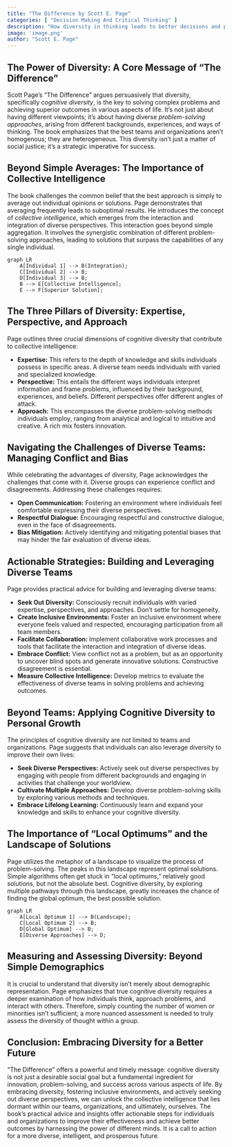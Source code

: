 ```yaml
---
title: "The Difference by Scott E. Page"
categories: [ "Decision Making And Critical Thinking" ]
description: "How diversity in thinking leads to better decisions and problem-solving"
image: 'image.png'
author: "Scott E. Page"
---
```

## The Power of Diversity:  A Core Message of "The Difference"

Scott Page's "The Difference" argues persuasively that diversity, specifically *cognitive diversity*, is the key to solving complex problems and achieving superior outcomes in various aspects of life.  It's not just about having different viewpoints; it's about having diverse *problem-solving approaches*, arising from different backgrounds, experiences, and ways of thinking.  The book emphasizes that the best teams and organizations aren't homogenous; they are heterogeneous.  This diversity isn't just a matter of social justice; it's a strategic imperative for success.


## Beyond Simple Averages: The Importance of Collective Intelligence

The book challenges the common belief that the best approach is simply to average out individual opinions or solutions. Page demonstrates that averaging frequently leads to suboptimal results. He introduces the concept of *collective intelligence*, which emerges from the interaction and integration of diverse perspectives. This interaction goes beyond simple aggregation. It involves the synergistic combination of different problem-solving approaches, leading to solutions that surpass the capabilities of any single individual.


```mermaid
graph LR
    A[Individual 1] --> B(Integration);
    C[Individual 2] --> B;
    D[Individual 3] --> B;
    B --> E[Collective Intelligence];
    E --> F[Superior Solution];
```


##  The Three Pillars of Diversity:  Expertise, Perspective, and Approach

Page outlines three crucial dimensions of cognitive diversity that contribute to collective intelligence:

* **Expertise:** This refers to the depth of knowledge and skills individuals possess in specific areas. A diverse team needs individuals with varied and specialized knowledge.
* **Perspective:**  This entails the different ways individuals interpret information and frame problems, influenced by their background, experiences, and beliefs.  Different perspectives offer different angles of attack.
* **Approach:** This encompasses the diverse problem-solving methods individuals employ, ranging from analytical and logical to intuitive and creative.  A rich mix fosters innovation.


##  Navigating the Challenges of Diverse Teams: Managing Conflict and Bias

While celebrating the advantages of diversity, Page acknowledges the challenges that come with it.  Diverse groups can experience conflict and disagreements.  Addressing these challenges requires:

* **Open Communication:** Fostering an environment where individuals feel comfortable expressing their diverse perspectives.
* **Respectful Dialogue:** Encouraging respectful and constructive dialogue, even in the face of disagreements.
* **Bias Mitigation:** Actively identifying and mitigating potential biases that may hinder the fair evaluation of diverse ideas.


## Actionable Strategies: Building and Leveraging Diverse Teams

Page provides practical advice for building and leveraging diverse teams:

* **Seek Out Diversity:** Consciously recruit individuals with varied expertise, perspectives, and approaches. Don't settle for homogeneity.
* **Create Inclusive Environments:** Foster an inclusive environment where everyone feels valued and respected, encouraging participation from all team members.
* **Facilitate Collaboration:** Implement collaborative work processes and tools that facilitate the interaction and integration of diverse ideas.
* **Embrace Conflict:** View conflict not as a problem, but as an opportunity to uncover blind spots and generate innovative solutions.  Constructive disagreement is essential.
* **Measure Collective Intelligence:**  Develop metrics to evaluate the effectiveness of diverse teams in solving problems and achieving outcomes.


##  Beyond Teams: Applying Cognitive Diversity to Personal Growth

The principles of cognitive diversity are not limited to teams and organizations.  Page suggests that individuals can also leverage diversity to improve their own lives:

* **Seek Diverse Perspectives:** Actively seek out diverse perspectives by engaging with people from different backgrounds and engaging in activities that challenge your worldview.
* **Cultivate Multiple Approaches:** Develop diverse problem-solving skills by exploring various methods and techniques.
* **Embrace Lifelong Learning:** Continuously learn and expand your knowledge and skills to enhance your cognitive diversity.


## The Importance of "Local Optimums" and the Landscape of Solutions

Page utilizes the metaphor of a landscape to visualize the process of problem-solving.  The peaks in this landscape represent optimal solutions. Simple algorithms often get stuck in "local optimums," relatively good solutions, but not the absolute best.  Cognitive diversity, by exploring multiple pathways through this landscape, greatly increases the chance of finding the global optimum, the best possible solution.



```mermaid
graph LR
    A[Local Optimum 1] --> B(Landscape);
    C[Local Optimum 2] --> B;
    D[Global Optimum] --> B;
    E[Diverse Approaches] --> D;

```


##  Measuring and Assessing Diversity: Beyond Simple Demographics

It is crucial to understand that diversity isn't merely about demographic representation.  Page emphasizes that true cognitive diversity requires a deeper examination of how individuals think, approach problems, and interact with others.  Therefore, simply counting the number of women or minorities isn't sufficient; a more nuanced assessment is needed to truly assess the diversity of thought within a group.


## Conclusion: Embracing Diversity for a Better Future

"The Difference" offers a powerful and timely message: cognitive diversity is not just a desirable social goal but a fundamental ingredient for innovation, problem-solving, and success across various aspects of life. By embracing diversity, fostering inclusive environments, and actively seeking out diverse perspectives, we can unlock the collective intelligence that lies dormant within our teams, organizations, and ultimately, ourselves.  The book's practical advice and insights offer actionable steps for individuals and organizations to improve their effectiveness and achieve better outcomes by harnessing the power of different minds.  It is a call to action for a more diverse, intelligent, and prosperous future.

